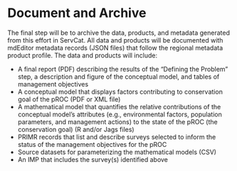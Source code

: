 # Document and Archive {-#document}

The final step will be to archive the data, products, and metadata generated from this effort in ServCat. All data and products will be documented with mdEditor metadata records (JSON files) that follow the regional metadata product profile. The data and products will include: 

- A final report (PDF) describing the results of the “Defining the Problem” step, a description and figure of the conceptual model, and tables of management objectives 
- A conceptual model that displays factors contributing to conservation goal of the pROC (PDF or XML file) 
- A mathematical model that quantifies the relative contributions of the conceptual model’s attributes (e.g., environmental factors, population parameters, and management actions) to the state of the pROC (the conservation goal) (R and/or Jags files)
- PRIMR records that list and describe surveys selected to inform the status of the management objectives for the pROC 
- Source datasets for parameterizing the mathematical models (CSV) 
- An IMP that includes the survey(s) identified above 